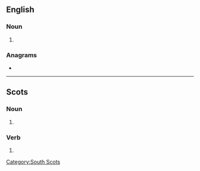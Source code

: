 {{also|Hatters}}
==English==

===Noun===
{{head|en|noun form}}

# {{plural of|hatter|lang=en}}

===Anagrams===
* {{anagrams|en|a=aehrstt|Threats|shatter|stareth|threats}}

----

==Scots==

===Noun===
{{head|sco|noun plural form}}

# {{plural of|hatter|lang=sco}}

===Verb===
{{head|sco|verb form}}

# {{sco-third-person singular of|hatter}}

[[Category:South Scots]]